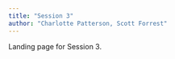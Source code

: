 ```yaml
---
title: "Session 3"
author: "Charlotte Patterson, Scott Forrest"
---
```


Landing page for Session 3.
